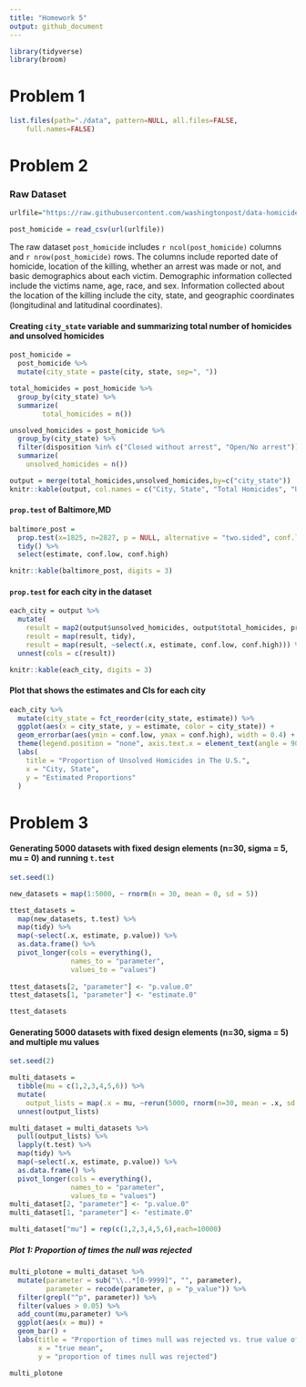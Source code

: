 ```yaml
---
title: "Homework 5"
output: github_document
---
```


```r
library(tidyverse)
library(broom)
```

# Problem 1

```r
list.files(path="./data", pattern=NULL, all.files=FALSE,
    full.names=FALSE)
```


# Problem 2

### Raw Dataset

```r
urlfile="https://raw.githubusercontent.com/washingtonpost/data-homicides/master/homicide-data.csv"

post_homicide = read_csv(url(urlfile))
```
The raw dataset `post_homicide` includes `r ncol(post_homicide)` columns and `r nrow(post_homicide)` rows. The columns include reported date of homicide, location of the killing, whether an arrest was made or not, and basic demographics about each victim. Demographic information collected include the victims name, age, race, and sex. Information collected about the location of the killing include the city, state, and geographic coordinates (longitudinal and latitudinal coordinates).

#### Creating `city_state` variable and summarizing total number of homicides and unsolved homicides
```r
post_homicide =
  post_homicide %>% 
  mutate(city_state = paste(city, state, sep=", "))

total_homicides = post_homicide %>% 
  group_by(city_state) %>% 
  summarize(
        total_homicides = n())

unsolved_homicides = post_homicide %>% 
  group_by(city_state) %>% 
  filter(disposition %in% c("Closed without arrest", "Open/No arrest")) %>% 
  summarize(
    unsolved_homicides = n())

output = merge(total_homicides,unsolved_homicides,by=c("city_state"))
knitr::kable(output, col.names = c("City, State", "Total Homicides", "Unsolved Homicides"))
```

#### `prop.test` of Baltimore,MD
```r
baltimore_post = 
  prop.test(x=1825, n=2827, p = NULL, alternative = "two.sided", conf.level = 0.95, correct = TRUE) %>% 
  tidy() %>% 
  select(estimate, conf.low, conf.high)

knitr::kable(baltimore_post, digits = 3)
```

#### `prop.test` for each city in the dataset
```r
each_city = output %>% 
  mutate(
    result = map2(output$unsolved_homicides, output$total_homicides, prop.test),
    result = map(result, tidy),
    result = map(result, ~select(.x, estimate, conf.low, conf.high))) %>% 
  unnest(cols = c(result))

knitr::kable(each_city, digits = 3)
```

#### Plot that shows the estimates and CIs for each city
```r
each_city %>% 
  mutate(city_state = fct_reorder(city_state, estimate)) %>% 
  ggplot(aes(x = city_state, y = estimate, color = city_state)) +
  geom_errorbar(aes(ymin = conf.low, ymax = conf.high), width = 0.4) +
  theme(legend.position = "none", axis.text.x = element_text(angle = 90)) +
  labs(
    title = "Proportion of Unsolved Homicides in The U.S.",
    x = "City, State",
    y = "Estimated Proportions"
  )

```

# Problem 3

#### Generating 5000 datasets with fixed design elements (n=30, sigma = 5, mu = 0) and running `t.test`
```r
set.seed(1)

new_datasets = map(1:5000, ~ rnorm(n = 30, mean = 0, sd = 5))

ttest_datasets = 
  map(new_datasets, t.test) %>% 
  map(tidy) %>% 
  map(~select(.x, estimate, p.value)) %>%
  as.data.frame() %>%
  pivot_longer(cols = everything(),
               names_to = "parameter",
               values_to = "values") 
    
ttest_datasets[2, "parameter"] <- "p.value.0"
ttest_datasets[1, "parameter"] <- "estimate.0"

ttest_datasets
```

#### Generating 5000 datasets with fixed design elements (n=30, sigma = 5) and multiple mu values

```r
set.seed(2)

multi_datasets = 
  tibble(mu = c(1,2,3,4,5,6)) %>% 
  mutate(
    output_lists = map(.x = mu, ~rerun(5000, rnorm(n=30, mean = .x, sd = 5)))) %>%
  unnest(output_lists)

multi_dataset = multi_datasets %>% 
  pull(output_lists) %>% 
  lapply(t.test) %>% 
  map(tidy) %>%
  map(~select(.x, estimate, p.value)) %>% 
  as.data.frame() %>%
  pivot_longer(cols = everything(),
               names_to = "parameter",
               values_to = "values") 
multi_dataset[2, "parameter"] <- "p.value.0"
multi_dataset[1, "parameter"] <- "estimate.0"

multi_dataset["mu"] = rep(c(1,2,3,4,5,6),each=10000)

```

##### Plot 1: Proportion of times the null was rejected

```r
multi_plotone = multi_dataset %>% 
  mutate(parameter = sub("\\..*[0-9999]", "", parameter),
         parameter = recode(parameter, p = "p_value")) %>% 
  filter(grepl("^p", parameter)) %>% 
  filter(values > 0.05) %>% 
  add_count(mu,parameter) %>% 
  ggplot(aes(x = mu)) +
  geom_bar() +
  labs(title = "Proportion of times null was rejected vs. true value of mean",
       x = "true mean", 
       y = "proportion of times null was rejected")

multi_plotone
```

